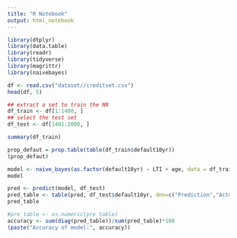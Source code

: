 ```yaml
---
title: "R Notebook"
output: html_notebook
---
```


```r
library(dtplyr)
library(data.table)
library(readr)
library(tidyverse)
library(magrittr)
library(naivebayes)
```
```r
df <- read.csv("dataset//creditset.csv")
head(df, 5)
```

```r
## extract a set to train the NN
df_train <- df[1:1400, ]
## select the test set
df_test <- df[1401:2000, ]
```

```r
summary(df_train)
```
```r
prop_defaut = prop.table(table(df_train$default10yr))
(prop_defaut)
```
```r
model <- naive_bayes(as.factor(default10yr) ~ LTI + age, data = df_train)
model
```
```r
pred <- predict(model, df_test)
pred_table <- table(pred, df_test$default10yr, dnn=c("Prediction","Actual"))
pred_table
```
```r
#pre_table <- as.numeric(pre_table)
accuracy <- sum(diag(pred_table))/sum(pred_table)*100
(paste("Accuracy of model:", accuracy))
```

